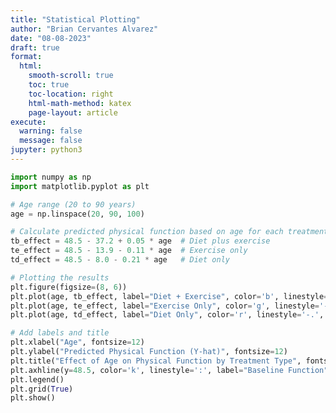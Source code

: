 ```yaml
---
title: "Statistical Plotting"
author: "Brian Cervantes Alvarez"
date: "08-08-2023"
draft: true
format:
  html:
    smooth-scroll: true
    toc: true
    toc-location: right
    html-math-method: katex
    page-layout: article
execute: 
  warning: false
  message: false
jupyter: python3
---
```


```python
import numpy as np
import matplotlib.pyplot as plt

# Age range (20 to 90 years)
age = np.linspace(20, 90, 100)

# Calculate predicted physical function based on age for each treatment
tb_effect = 48.5 - 37.2 + 0.05 * age  # Diet plus exercise
te_effect = 48.5 - 13.9 - 0.11 * age  # Exercise only
td_effect = 48.5 - 8.0 - 0.21 * age   # Diet only

# Plotting the results
plt.figure(figsize=(8, 6))
plt.plot(age, tb_effect, label="Diet + Exercise", color='b', linestyle='-', linewidth=2)
plt.plot(age, te_effect, label="Exercise Only", color='g', linestyle='--', linewidth=2)
plt.plot(age, td_effect, label="Diet Only", color='r', linestyle='-.', linewidth=2)

# Add labels and title
plt.xlabel("Age", fontsize=12)
plt.ylabel("Predicted Physical Function (Y-hat)", fontsize=12)
plt.title("Effect of Age on Physical Function by Treatment Type", fontsize=14)
plt.axhline(y=48.5, color='k', linestyle=':', label="Baseline Function")
plt.legend()
plt.grid(True)
plt.show()
```
